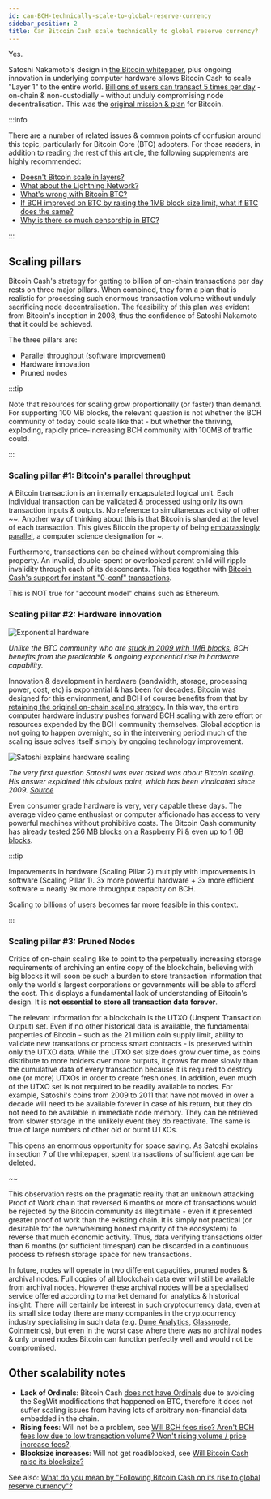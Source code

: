 ```yaml
---
id: can-BCH-technically-scale-to-global-reserve-currency
sidebar_position: 2
title: Can Bitcoin Cash scale technically to global reserve currency?
---
```



Yes.

Satoshi Nakamoto's design in [the Bitcoin whitepaper](/bitcoin.pdf), plus ongoing innovation in underlying computer hardware allows Bitcoin Cash to scale "Layer 1" to the entire world. [Billions of users can transact 5 times per day](/faqs/Global-Reserve-Currency/what-do-you-mean-global-reserve-currency) - on-chain & non-custodially - without unduly compromising node decentralisation. This was the [original mission & plan](/faqs/BCH-vs-BTC/is-bch-the-real-bitcoin) for Bitcoin.

:::info

There are a number of related issues & common points of confusion around this topic, particularly for Bitcoin Core (BTC) adopters. For those readers, in addition to reading the rest of this article, the following supplements are highly recommended:

- [Doesn't Bitcoin scale in layers?](/faqs/BCH-vs-BTC/doesnt-bitcoin-scale-in-layers)
- [What about the Lightning Network?](/faqs/BCH-vs-BTC/what-about-lightning-network)
- [What's wrong with Bitcoin BTC?](/faqs/BCH-vs-BTC/whats-wrong-with-bitcoin-btc)
- [If BCH improved on BTC by raising the 1MB block size limit, what if BTC does the same?](/faqs/BCH-vs-BTC/what-if-btc-raises-block-size)
- [Why is there so much censorship in BTC?](/faqs/BCH-vs-BTC/why-is-there-so-much-censorship-in-btc)

:::

## Scaling pillars

Bitcoin Cash's strategy for getting to billion of on-chain transactions per day rests on three major pillars. When combined, they form a plan that is realistic for processing such enormous transaction volume without unduly sacrificing node decentralisation. The feasibility of this plan was evident from Bitcoin's inception in 2008, thus the confidence of Satoshi Nakamoto that it could be achieved.

The three pillars are:

- Parallel throughput (software improvement)
- Hardware innovation
- Pruned nodes

:::tip

Note that resources for scaling grow proportionally (or faster) than demand. For supporting 100 MB blocks, the relevant question is not whether the BCH community of today could scale like that - but whether the thriving, exploding, rapidly price-increasing BCH community with 100MB of traffic could.

:::

### Scaling pillar #1: Bitcoin's parallel throughput

A Bitcoin transaction is an internally encapsulated logical unit. Each individual transaction can be validated & processed using only its own transaction inputs & outputs. No reference to simultaneous activity of other ~~. Another way of thinking about this is that Bitcoin is sharded at the level of each transaction. This gives Bitcoin the property of being [embarassingly parallel](https://en.wikipedia.org/wiki/Embarrassingly_parallel), a computer science designation for ~.

Furthermore, transactions can be chained without compromising this property. An invalid, double-spent or overlooked parent child will ripple invalidity through each of its descendants. This ties together with [Bitcoin Cash's support for instant "0-conf" transactions](/faqs/Tech/what-is-0-conf).

This is NOT true for "account model" chains such as Ethereum.

### Scaling pillar #2: Hardware innovation

<img src={exponentialHardware} alt="Exponential hardware" />

_Unlike the BTC community who are [stuck in 2009 with 1MB blocks](/faqs/BCH-vs-BTC/what-if-btc-raises-block-size), BCH benefits from the predictable & ongoing exponential rise in hardware capability._

Innovation & development in hardware (bandwidth, storage, processing power, cost, etc) is exponential & has been for decades. Bitcoin was designed for this environment, and BCH of course benefits from that by [retaining the original on-chain scaling strategy](/faqs/BCH/will-bch-raise-its-blocksize). In this way, the entire computer hardware industry pushes forward BCH scaling with zero effort or resources expended by the BCH community themselves. Global adoption is not going to happen overnight, so in the intervening period much of the scaling issue solves itself simply by ongoing technology improvement.

<img src={satoshiOnScaling} alt="Satoshi explains hardware scaling" />

_The very first question Satoshi was ever asked was about Bitcoin scaling. His answer explained this obvious point, which has been vindicated since 2009. [Source](https://satoshi.nakamotoinstitute.org/emails/cryptography/2/)_

Even consumer grade hardware is very, very capable these days. The average video game enthusiast or computer afficionado has access to very powerful machines without prohibitive costs. The Bitcoin Cash community has already tested [256 MB blocks on a Raspberry Pi](https://read.cash/@mtrycz/how-my-rpi4-handles-scalenets-256mb-blocks-e356213b) & even up to [1 GB blocks](https://read.cash/@mtrycz/how-my-rpi4-handles-mining-1gb-blocks-e5d09d83).

:::tip

Improvements in hardware (Scaling Pillar 2) multiply with improvements in software (Scaling Pillar 1). 3x more powerful hardware + 3x more efficient software = nearly 9x more throughput capacity on BCH.

Scaling to billions of users becomes far more feasible in this context.

:::

### Scaling pillar #3: Pruned Nodes

Critics of on-chain scaling like to point to the perpetually increasing storage requirements of archiving an entire copy of the blockchain, believing with big blocks it will soon be such a burden to store transaction information that only the world's largest corporations or governments will be able to afford the cost. This displays a fundamental lack of understanding of Bitcoin's design. It is **not essential to store all transaction data forever**.

The relevant information for a blockchain is the UTXO (Unspent Transaction Output) set. Even if no other historical data is available, the fundamental properties of Bitcoin - such as the 21 million coin supply limit, ability to validate new transations or process smart contracts - is preserved within only the UTXO data. While the UTXO set size does grow over time, as coins distribute to more holders over more outputs, it grows far more slowly than the cumulative data of every transaction because it is required to destroy one (or more) UTXOs in order to create fresh ones. In addition, even much of the UTXO set is not required to be readily available to nodes. For example, Satoshi's coins from 2009 to 2011 that have not moved in over a decade will need to be available forever in case of his return, but they do not need to be available in immediate node memory. They can be retrieved from slower storage in the unlikely event they do reactivate. The same is true of large numbers of other old or burnt UTXOs.

This opens an enormous opportunity for space saving. As Satoshi explains in section 7 of the whitepaper, spent transactions of sufficient age can be deleted.

~~

This observation rests on the pragmatic reality that an unknown attacking Proof of Work chain that reversed 6 months or more of transactions would be rejected by the Bitcoin community as illegitimate - even if it presented greater proof of work than the existing chain. It is simply not practical (or desirable for the overwhelming honest majority of the ecosystem) to reverse that much economic activity. Thus, data verifying transactions older than 6 months (or sufficient timespan) can be discarded in a continuous process to refresh storage space for new transactions.

In future, nodes will operate in two different capacities, pruned nodes & archival nodes. Full copies of all blockchain data ever will still be available from archival nodes. However these archival nodes will be a specialised service offered according to market demand for analytics & historical insight. There will certainly be interest in such cryptocurrency data, even at its small size today there are many companies in the cryptocurrency industry specialising in such data (e.g. [Dune Analytics](https://dune.com/home), [Glassnode](https://glassnode.com/), [Coinmetrics](https://coinmetrics.io/)), but even in the worst case where there was no archival nodes & only pruned nodes Bitcoin can function perfectly well and would not be compromised.

## Other scalability notes

- **Lack of Ordinals**: Bitcoin Cash [does not have Ordinals](/faqs/BCH-vs-BTC/does-bch-have-ordinals) due to avoiding the SegWit modifications that happened on BTC, therefore it does not suffer scaling issues from having lots of arbitrary non-financial data embedded in the chain.
- **Rising fees**: Will not be a problem, see [Will BCH fees rise? Aren't BCH fees low due to low transaction volume? Won't rising volume / price increase fees?](/faqs/BCH/will-bch-fees-rise).
- **Blocksize increases**: Will not get roadblocked, see [Will Bitcoin Cash raise its blocksize?](/faqs/BCH/will-bch-raise-its-blocksize)

See also: [What do you mean by "Following Bitcoin Cash on its rise to global reserve currency"?](/faqs/Global-Reserve-Currency/what-do-you-mean-global-reserve-currency)
